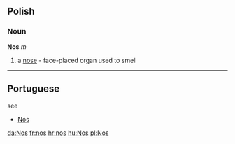== Polish ==
=== Noun ===
'''Nos''' ''m''

# a [[nose]] - face-placed organ used to smell

----
== Portuguese ==

see 
* [[Nós]]

[[da:Nos]]
[[fr:nos]]
[[hr:nos]]
[[hu:Nos]]
[[pl:Nos]]